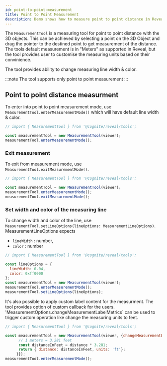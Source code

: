 ```yaml
---
id: point-to-point-measurement
title: Point to Point Measurement
description: Demo shows how to measure point to point distance in Reveal.
---
```



The `MeasurementTool` is a measuring tool for point to point distance with the 3D objects.
This can be achieved by selecting a point on the 3D Object and drag the pointer to the destined point to get measurement of the distance.
The tools default measurement is in "Meters" as supported in Reveal, but the tool provides user to customise the measuring units
based on their convinience.

The tool provides ability to change measuring line width & color.

:::note
The tool supports only point to point measurement
:::

<DemoWrapper name="Cognite3DViewerDemo" />

## Point to point distance measurment
To enter into point to point measurement mode, use `MeasurementTool.enterMeasurementMode()` which will have default line width & color.

```jsx runnable
// import { MeasurementTool } from '@cognite/reveal/tools';

const measurementTool = new MeasurementTool(viewer);
measurementTool.enterMeasurementMode();
```
### Exit measurement
To exit from measurement mode, use `MeasurementTool.exitMeasurementMode()`.

```jsx runnable
// import { MeasurementTool } from '@cognite/reveal/tools';

const measurementTool = new MeasurementTool(viewer);
measurementTool.enterMeasurementMode();
measurementTool.exitMeasurementMode();
```

### Set width and color of the measuring line
To change width and color of the line, use `MeasurementTool.setLineOptions(lineOptions: MeasurementLineOptions)`. MeasurementLineOptions expects
  - `lineWidth` : number,
  - `color` : number

```jsx runnable
// import { MeasurementTool } from '@cognite/reveal/tools';

const lineOptions = {
  lineWidth: 0.04,
  color: 0xff0000
};
const measurementTool = new MeasurementTool(viewer);
measurementTool.enterMeasurementMode();
measurementTool.setLineOptions(lineOptions);
```

It's also possible to apply custom label content for the measurment.
The tool provides option of custom callback for the users. 'MeasurementOptions.changeMeasurementLabelMetrics` can be
used to trigger custom operation like change the measuring units to feet. 

```jsx runnable
// import { MeasurementTool } from '@cognite/reveal/tools';

const measurementTool = new MeasurementTool(viewer, {changeMeasurementLabelMetrics: (distance) => {
      // 1 meters = 3.281 feet
      const distanceInFeet = distance * 3.281;
      return { distance: distanceInFeet, units: 'ft'};
     }});
measurementTool.enterMeasurementMode();
```
